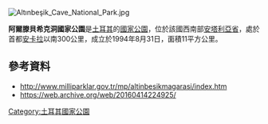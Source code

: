 [[Image:Altınbeşik_Cave_National_Park.jpg|right]]
{{coords|37|02|14.71|N|31|37|59.99|E|display=title}}

'''阿爾滕貝希克洞國家公園'''是[[土耳其|土耳其]]的[[國家公園|國家公園]]，位於該國西南部[[安塔利亞省|安塔利亞省]]，處於首都[[安卡拉|安卡拉]]以南300公里，成立於1994年8月31日，面積11平方公里。

==參考資料==
* http://www.milliparklar.gov.tr/mp/altinbesikmagarasi/index.htm
* https://web.archive.org/web/20160414224925/

{{Turkey-geo-stub}}
[[Category:土耳其國家公園|Category:土耳其國家公園]]